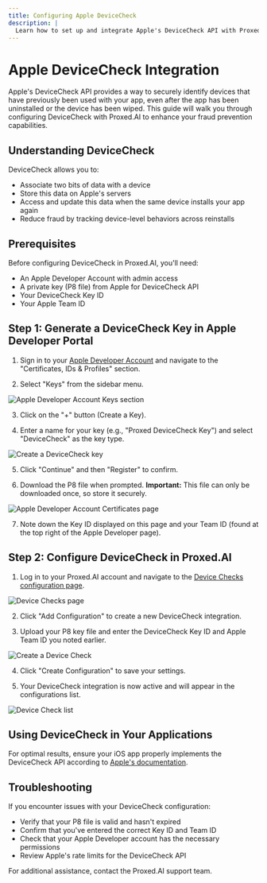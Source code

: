 ```yaml
---
title: Configuring Apple DeviceCheck
description: |
  Learn how to set up and integrate Apple's DeviceCheck API with Proxed.AI to enhance security and prevent fraud on your iOS applications.
---
```


# Apple DeviceCheck Integration

Apple's DeviceCheck API provides a way to securely identify devices that have previously been used with your app, even after the app has been uninstalled or the device has been wiped. This guide will walk you through configuring DeviceCheck with Proxed.AI to enhance your fraud prevention capabilities.

## Understanding DeviceCheck

DeviceCheck allows you to:
- Associate two bits of data with a device
- Store this data on Apple's servers
- Access and update this data when the same device installs your app again
- Reduce fraud by tracking device-level behaviors across reinstalls

## Prerequisites

Before configuring DeviceCheck in Proxed.AI, you'll need:

- An Apple Developer Account with admin access
- A private key (P8 file) from Apple for DeviceCheck API
- Your DeviceCheck Key ID
- Your Apple Team ID

## Step 1: Generate a DeviceCheck Key in Apple Developer Portal

1. Sign in to your [Apple Developer Account](https://developer.apple.com/account/) and navigate to the "Certificates, IDs & Profiles" section.

2. Select "Keys" from the sidebar menu.

![Apple Developer Account Keys section](/images/docs/guides/device-check/apple-dev-keys.png)

3. Click on the "+" button (Create a Key).

4. Enter a name for your key (e.g., "Proxed DeviceCheck Key") and select "DeviceCheck" as the key type.

![Create a DeviceCheck key](/images/docs/guides/device-check/create-a-key-page.png)

5. Click "Continue" and then "Register" to confirm.

6. Download the P8 file when prompted. **Important:** This file can only be downloaded once, so store it securely.

![Apple Developer Account Certificates page](/images/docs/guides/device-check/apple-dev-cert-page.png)

7. Note down the Key ID displayed on this page and your Team ID (found at the top right of the Apple Developer page).

## Step 2: Configure DeviceCheck in Proxed.AI

1. Log in to your Proxed.AI account and navigate to the [Device Checks configuration page](https://app.proxed.ai/settings/team/device-check).

![Device Checks page](/images/docs/guides/device-check/device-checks-page.png)

2. Click "Add Configuration" to create a new DeviceCheck integration.

3. Upload your P8 key file and enter the DeviceCheck Key ID and Apple Team ID you noted earlier.

![Create a Device Check](/images/docs/guides/device-check/create-device-check-populated.png)

4. Click "Create Configuration" to save your settings.

5. Your DeviceCheck integration is now active and will appear in the configurations list.

![Device Check list](/images/docs/guides/device-check/create-device-check-ready.png)

## Using DeviceCheck in Your Applications

For optimal results, ensure your iOS app properly implements the DeviceCheck API according to [Apple's documentation](https://developer.apple.com/documentation/devicecheck).

## Troubleshooting

If you encounter issues with your DeviceCheck configuration:

- Verify that your P8 file is valid and hasn't expired
- Confirm that you've entered the correct Key ID and Team ID
- Check that your Apple Developer account has the necessary permissions
- Review Apple's rate limits for the DeviceCheck API

For additional assistance, contact the Proxed.AI support team.



